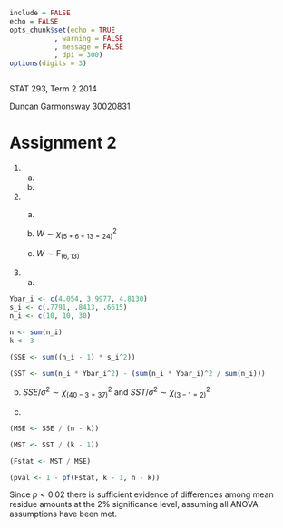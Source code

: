 ```r
include = FALSE
echo = FALSE
opts_chunk$set(echo = TRUE
	       , warning = FALSE
	       , message = FALSE
	       , dpi = 300)
options(digits = 3)
```

```r
```

STAT 293, Term 2 2014

Duncan Garmonsway 30020831

# Assignment 2

1. a)
\begin{align*}
E \left( \bar{Y_{i.}} - \bar{Y_{i;.}} \right) \\
&=E \left( \frac{1}{n_i} \sum_{j=1}^{n_i} Y_{ij} - \frac{1}{n_{i'}} \sum_{j=1}^{n_{i'}} Y_{ij} \right) \\
&=E \left( \frac{1}{n_i} \sum_{j=1}^{n_i} \left( \mu + \alpha_i + \epsilon_{ij} \right) - \frac{1}{n_{i'}} \sum_{j=1}^{n_i'} \left( \mu + \alpha_{i'} + \epsilon_{i'j} \right) \right) \\
&=E \left( \mu + \alpha_i + \epsilon_{ij} - \mu - \alpha_{i'} - \epsilon_{i'j} \right) \\
&=E \left( \alpha_i - \alpha_{i'} \right) + E(\epsilon_{ij}) - E(\epsilon_{i'j}) \\
&=E \left( \alpha_i - \alpha_{i'} \right) + 0 - 0 \\
&=E \left( \alpha_i - \alpha_{i'} \right)
\end{align*}
   b)
\begin{align*}
Var(\bar{Y_{i.}} - \bar{Y_{i'.}}) \\
&=Var(\bar{Y_{i.}}) + Var(\bar{-Y_{i'.}})) \\
&=(1)^2 Var(\bar{Y_{i.}}) + (-1)^2 Var(\bar{Y_{i'.}})) \\
&=Var(\bar{Y_{i.}}) + Var(\bar{Y_{i'.}}) \\
&=\frac{\sigma^2}{n_i} + \frac{\sigma^2}{n_{i'}} \text{ (p.12 of the notes)} \\
&=\sigma^2(\frac{1}{n_i} + \frac{1}{n_{i'}})
\end{align*}

2. a)
\begin{align*}
5 - 1 &= 4 \text{ so } X_1 \sim \chi^2_{4} \\
12 - 7 &= 5 \text{ so } X_2 \sim \chi^2_{5} \\
15 - 3 &= 12 \text{ so } X_3 \sim \chi^2_{12}
\end{align*}

   b) $W \sim \chi^2_{(5 + 6 + 13 = 24)}$ 

   c) $W \sim \mathrm{F}_{(6, 13)}$

3. a)
```r
Ybar_i <- c(4.054, 3.9977, 4.8130)
s_i <- c(.7791, .8413, .6615)
n_i <- c(10, 10, 30)

n <- sum(n_i)
k <- 3

(SSE <- sum((n_i - 1) * s_i^2))

(SST <- sum(n_i * Ybar_i^2) - (sum(n_i * Ybar_i)^2 / sum(n_i)))
```

   b) $SSE / \sigma^2 \sim \chi^2_{(40 - 3 = 37)} \text{ and } SST / \sigma^2 \sim \chi^2_{(3 - 1 = 2)}$

   c)
```r
(MSE <- SSE / (n - k))

(MST <- SST / (k - 1))

(Fstat <- MST / MSE)

(pval <- 1 - pf(Fstat, k - 1, n - k))
```
Since $p < 0.02$ there is sufficient evidence of differences among mean residue amounts at the 2% significance level, assuming all ANOVA assumptions have been met.
